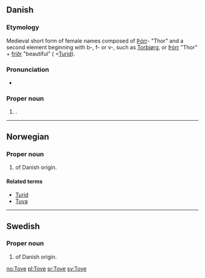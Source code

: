 {{also|tove}}
==Danish==

===Etymology===
Medieval short form of {{etyl|non|da}} female names composed of [[Þórr]]- "Thor" and a second element beginning with b-, f- or v-, such as [[Torbjørg]], or [[Þórr]] "Thor" + [[fríðr]] "beautiful" ( =[[Turid]]).

===Pronunciation===
* {{IPA|/toːvə/|[ˈtˢoːwə]|lang=da}}

===Proper noun===
{{infl|da|proper noun}}

# {{given name|female|lang=da}}.

----

==Norwegian==

===Proper noun===
{{infl|no|proper noun}}

# {{given name|female|lang=no}} of Danish origin.

====Related terms====
* [[Turid]]
* [[Tuva]]

----

==Swedish==

===Proper noun===
{{infl|sv|proper noun}}

# {{given name|female|lang=sv}} of Danish origin.

[[no:Tove]]
[[pl:Tove]]
[[sr:Tove]]
[[sv:Tove]]